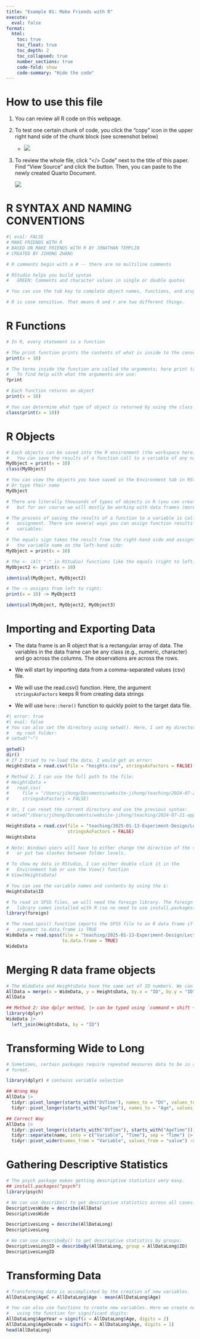 ```yaml
---
title: "Example 01: Make Friends with R"
execute: 
  eval: false
format: 
  html:
    toc: true
    toc_float: true
    toc_depth: 2
    toc_collapsed: true
    number_sections: true
    code-fold: show
    code-summary: "Hide the code"
---
```


# How to use this file

1.  You can review all R code on this webpage.

2.  To test one certain chunk of code, you click the "copy" icon in the upper right hand side of the chunk block (see screenshot below)

    -   ![](figures/R-copy-paste.png)

3.  To review the whole file, click "\</\> Code" next to the title of this paper. Find "View Source" and click the button. Then, you can paste to the newly created Quarto Document.

    ![](figures/code-copy-paste.png)

# R SYNTAX AND NAMING CONVENTIONS

```r
#| eval: FALSE
# MAKE FRIENDS WITH R
# BASED ON MAKE FRIENDS WITH R BY JONATHAN TEMPLIN
# CREATED BY JIHONG ZHANG

# R comments begin with a # -- there are no multiline comments

# RStudio helps you build syntax
#   GREEN: Comments and character values in single or double quotes

# You can use the tab key to complete object names, functions, and arugments

# R is case sensitive. That means R and r are two different things.
```

# R Functions

```r
# In R, every statement is a function

# The print function prints the contents of what is inside to the console
print(x = 10)

# The terms inside the function are called the arguments; here print takes x
#   To find help with what the arguments are use:
?print

# Each function returns an object
print(x = 10)

# You can determine what type of object is returned by using the class function
class(print(x = 10))
```

# R Objects

```r
# Each objects can be saved into the R environment (the workspace here)
#   You can save the results of a function call to a variable of any name
MyObject = print(x = 10)
class(MyObject)

# You can view the objects you have saved in the Environment tab in RStudio
# Or type their name
MyObject

# There are literally thousands of types of objects in R (you can create them),
#   but for our course we will mostly be working with data frames (more later)

# The process of saving the results of a function to a variable is called 
#   assignment. There are several ways you can assign function results to 
#   variables:

# The equals sign takes the result from the right-hand side and assigns it to
#   the variable name on the left-hand side:
MyObject = print(x = 10)

# The <- (Alt "-" in RStudio) functions like the equals (right to left)
MyObject2 <- print(x = 10)

identical(MyObject, MyObject2)

# The -> assigns from left to right:
print(x = 10) -> MyObject3

identical(MyObject, MyObject2, MyObject3)
```

# Importing and Exporting Data

-   The data frame is an R object that is a rectangular array of data. The variables in the data frame can be any class (e.g., numeric, character) and go across the columns. The observations are across the rows.

-   We will start by importing data from a comma-separated values (csv) file.

-   We will use the read.csv() function. Here, the argument `stringsAsFactors` keeps R from creating data strings

-   We will use `here::here()` function to quickly point to the target data file.

```r
#| error: true
#| eval: false
# You can also set the directory using setwd(). Here, I set my directory to 
#   my root folder:
# setwd("~")

getwd()
dir()
# If I tried to re-load the data, I would get an error:
HeightsData = read.csv(file = "heights.csv", stringsAsFactors = FALSE)
```

```r
# Method 2: I can use the full path to the file:
# HeightsData = 
#   read.csv(
#     file = "/Users/jihong/Documents/website-jihong/teaching/2024-07-21-applied-multivariate-statistics-esrm64503/Lecture01/data/heights.csv", 
#     stringsAsFactors = FALSE)

# Or, I can reset the current directory and use the previous syntax:
# setwd("/Users/jihong/Documents/website-jihong/teaching/2024-07-21-applied-multivariate-statistics-esrm64503/Lecture01/data/")

HeightsData = read.csv(file = "teaching/2025-01-13-Experiment-Design/Lecture01/heights.csv",
                       stringsAsFactors = FALSE)
HeightsData
```

```r
# Note: Windows users will have to either change the direction of the slash
#   or put two slashes between folder levels.

# To show my data in RStudio, I can either double click it in the 
#   Environment tab or use the View() function
# View(HeightsData)

# You can see the variable names and contents by using the $:
HeightsData$ID

# To read in SPSS files, we will need the foreign library. The foreign
#   library comes installed with R (so no need to use install.packages()).
library(foreign)

# The read.spss() function imports the SPSS file to an R data frame if the 
#   argument to.data.frame is TRUE
WideData = read.spss(file = "teaching/2025-01-13-Experiment-Design/Lecture01/wide.sav", 
                     to.data.frame = TRUE)
WideData
```

# Merging R data frame objects

```r
# The WideData and HeightsData have the same set of ID numbers. We can use the merge() function to merge them into a single data frame. Here, x is the name of the left-side data frame and y is the name of the right-side data frame. The arguments by.x and by.y are the name of the variable(s) by which we will merge:
AllData = merge(x = WideData, y = HeightsData, by.x = "ID", by.y = "ID")
AllData

## Method 2: Use dplyr method, |> can be typed using `command + shift + M`
library(dplyr)
WideData |> 
  left_join(HeightsData, by = "ID")
```

# Transforming Wide to Long

```r
# Sometimes, certain packages require repeated measures data to be in a long
# format. 

library(dplyr) # contains variable selection 

## Wrong Way
AllData |> 
  tidyr::pivot_longer(starts_with("DVTime"), names_to = "DV", values_to = "DV_Value") |> 
  tidyr::pivot_longer(starts_with("AgeTime"), names_to = "Age", values_to = "Age_Value") 

## Correct Way
AllData |> 
  tidyr::pivot_longer(c(starts_with("DVTime"), starts_with("AgeTime"))) |> 
  tidyr::separate(name, into = c("Variable", "Time"), sep = "Time") |> 
  tidyr::pivot_wider(names_from = "Variable", values_from = "value") -> AllDataLong
```

# Gathering Descriptive Statistics

```r
# The psych package makes getting descriptive statistics very easy.
## install.packages("psych")
library(psych)

# We can use describe() to get descriptive statistics across all cases:
DescriptivesWide = describe(AllData)
DescriptivesWide

DescriptivesLong = describe(AllDataLong)
DescriptivesLong

# We can use describeBy() to get descriptive statistics by groups:
DescriptivesLongID = describeBy(AllDataLong, group = AllDataLong$ID)
DescriptivesLongID
```

# Transforming Data

```r
# Transforming data is accomplished by the creation of new variables. 
AllDataLong$AgeC = AllDataLong$Age - mean(AllDataLong$Age)

# You can also use functions to create new variables. Here we create new terms
#   using the function for significant digits:
AllDataLong$AgeYear = signif(x = AllDataLong$Age, digits = 2)
AllDataLong$AgeDecade = signif(x = AllDataLong$Age, digits = 1)
head(AllDataLong)
```

